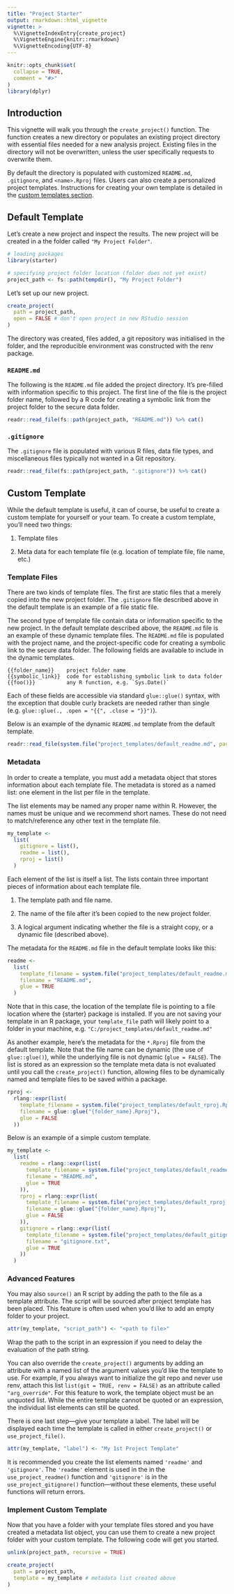 ```yaml
---
title: "Project Starter"
output: rmarkdown::html_vignette
vignette: >
  %\VignetteIndexEntry{create_project}
  %\VignetteEngine{knitr::rmarkdown}
  %\VignetteEncoding{UTF-8}
---
```


```r
knitr::opts_chunk$set(
  collapse = TRUE,
  comment = "#>"
)
library(dplyr)
```

## Introduction

This vignette will walk you through the `create_project()` function.
The function creates a new directory or populates an existing project directory with essential files needed for a new analysis project.
Existing files in the directory will not be overwritten, unless the user specifically requests to overwrite them. 

By default the directory is populated with customized `README.md`, `.gitignore`, and `<name>.Rproj` files.
Users can also create a personalized project templates. Instructions for creating your own template is detailed in the [custom templates section](#custom_template). 

## Default Template

Let's create a new project and inspect the results.
The new project will be created in a the folder called `"My Project Folder"`.

```r
# loading packages
library(starter)

# specifying project folder location (folder does not yet exist)
project_path <- fs::path(tempdir(), "My Project Folder")
```

Let's set up our new project. 

```r
create_project(
  path = project_path,
  open = FALSE # don't open project in new RStudio session
)
```

The directory was created, files added, a git repository was initialised in the folder, and the reproducible environment was constructed with the renv package.

### **`README.md`**

The following is the `README.md` file added the project directory.
It's pre-filled with information specific to this project.
The first line of the file is the project folder name, followed by a R code for creating a symbolic link from the project folder to the secure data folder.

```r
readr::read_file(fs::path(project_path, "README.md")) %>% cat()
```

### **`.gitignore`**

The `.gitignore` file is populated with various R files, data file types, and miscellaneous files typically not wanted in a Git repository.

```r
readr::read_file(fs::path(project_path, ".gitignore")) %>% cat()
```

## Custom Template {#custom_template}

While the default template is useful, it can of course, be useful to create a custom template for yourself or your team.
To create a custom template, you'll need two things: 

1. Template files

1. Meta data for each template file (e.g. location of template file, file name, etc.)

### Template Files

There are two kinds of template files.
The first are static files that a merely copied into the new project folder.
The `.gitignore` file described above in the default template is an example of a file static file.

The second type of template file contain data or information specific to the new project.
In the default template described above, the `README.md` file is an example of these dynamic template files.
The `README.md` file is populated with the project name, and the project-specific code for creating a symbolic link to the secure data folder.
The following fields are available to include in the dynamic templates.

    {{folder_name}}    project folder name
    {{symbolic_link}}  code for establishing symbolic link to data folder
    {{foo()}}          any R function, e.g. `Sys.Date()`

Each of these fields are accessible via standard `glue::glue()` syntax, with the exception that double curly brackets are needed rather than single (e.g. `glue::glue(., .open = "{{", .close = "}}")`).

Below is an example of the dynamic `README.md` template from the default template.

```r
readr::read_file(system.file("project_templates/default_readme.md", package = 'starter')) %>% cat()
```

### Metadata

In order to create a template, you must add a metadata object that stores information about each template file.
The metadata is stored as a named list: one element in the list per file in the template.

The list elements may be named any proper name within R.
However, the names must be unique and we recommend short names.
These do not need to match/reference any other text in the template file.

```r
my_template <-
  list(
    gitignore = list(),
    readme = list(),
    rproj = list()
  )
```

Each element of the list is itself a list.
The lists contain three important pieces of information about each template file.

1. The template path and file name.

1. The name of the file after it's been copied to the new project folder.

1. A logical argument indicating whether the file is a straight copy, or a dynamic file (described above).

The metadata for the `README.md` file in the default template looks like this:

```r
readme <- 
  list(
    template_filename = system.file("project_templates/default_readme.md", package = "starter"), 
    filename = "README.md", 
    glue = TRUE
  )
```

Note that in this case, the location of the template file is pointing to a file location where the {starter} package is installed.
If you are not saving your template in an R package, your `template_file` path will likely point to a folder in your machine, e.g. `"C:/project_templates/default_readme.md"`

As another example, here's the metadata for the `*.Rproj` file from the default template.
Note that the file name can be dynamic (the use of `glue::glue()`), while the underlying file is not dynamic (`glue = FALSE`).
The list is stored as an expression so the template meta data is not evaluated until you call the `create_project()` function, allowing files to be dynamically named and template files to be saved within a package.

```r
rproj <- 
  rlang::expr(list(
    template_filename = system.file("project_templates/default_rproj.Rproj", package = "starter"), 
    filename = glue::glue("{folder_name}.Rproj"), 
    glue = FALSE
  ))
```

Below is an example of a simple custom template.

```r
my_template <- 
  list(
    readme = rlang::expr(list(
      template_filename = system.file("project_templates/default_readme.md", package = "starter"), 
      filename = "README.md",
      glue = TRUE
    )),
    rproj = rlang::expr(list(
      template_filename = system.file("project_templates/default_rproj.Rproj", package = "starter"), 
      filename = glue::glue("{folder_name}.Rproj"),
      glue = FALSE
    )),
    gitignore = rlang::expr(list(
      template_filename = system.file("project_templates/default_gitignore.txt", package = "starter"), 
      filename = "gitignore.txt", 
      glue = TRUE
    ))
  )
```

### Advanced Features

You may also `source()` an R script by adding the path to the file as a template attribute.
The script will be sourced after project template has been placed.
This feature is often used when you'd like to add an empty folder to your project.

```r
attr(my_template, "script_path") <- "<path to file>"
```

Wrap the path to the script in an expression if you need to delay the evaluation of the path string.

You can also override the `create_project()` arguments by adding an attribute with a named list of the argument values you'd like the template to use.
For example, if you always want to initialize the git repo and never use renv, attach this list `list(git = TRUE, renv = FALSE)` as an attribute called `"arg_override"`.
For this feature to work, the template object must be an unquoted list.
While the entire template cannot be quoted or an expression, the individual list elements can still be quoted.

There is one last step---give your template a label.
The label will be displayed each time the template is called in either `create_project()` or `use_project_file()`.

```r
attr(my_template, "label") <- "My 1st Project Template"
```

It is recommended you create the list elements named `'readme'` and `'gitignore'`. 
The `'readme'` element is used in the in the `use_project_readme()` function and `'gitignore'` is in the `use_project_gitignore()` function---without these elements, these useful functions will return errors.

### Implement Custom Template

Now that you have a folder with your template files stored and you have created a metadata list object, you can use them to create a new project folder with your custom template.
The following code will get you started.

```r
unlink(project_path, recursive = TRUE)
```

```r
create_project(
  path = project_path,
  template = my_template # metadata list created above
)
```
